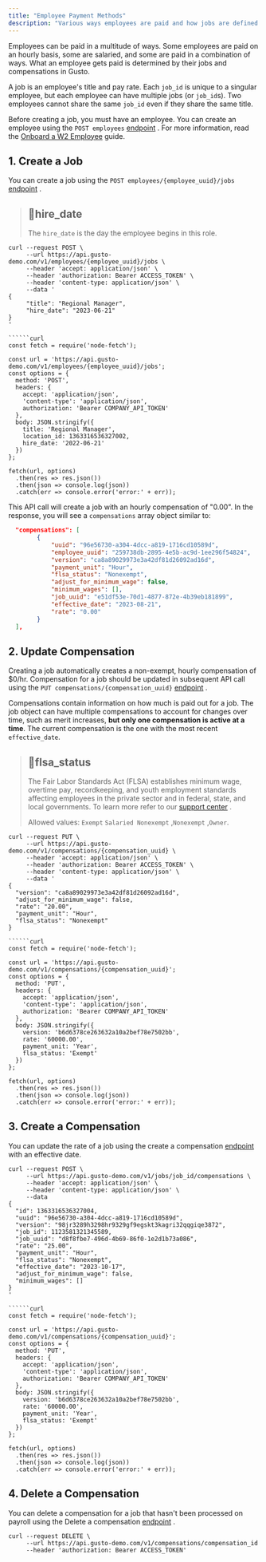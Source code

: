 ```yaml
---
title: "Employee Payment Methods"
description: "Various ways employees are paid and how jobs are defined in Gusto"
---
```

Employees can be paid in a multitude of ways. Some employees are paid on an hourly basis, some are salaried, and some are paid in a combination of ways. What an employee gets paid is determined by their jobs and compensations in Gusto.

A job is an employee's title and pay rate. Each `job_id` is unique to a singular employee, but each employee can have multiple jobs (or `job_id`s). Two employees cannot share the same `job_id` even if they share the same title.

Before creating a job, you must have an employee. You can create an employee using the `POST employees` [endpoint](/embedded-payroll/reference/post-v1-employees)
. For more information, read the [Onboard a W2 Employee](/embedded-payroll/docs/onboard-a-w2-employee)
 guide.

## 1\. Create a Job

You can create a job using the `POST employees/{employee_uuid}/jobs` [endpoint](/embedded-payroll/reference/post-v1-jobs-job_id)
.

> ## 📘hire\_date
> 
> The `hire_date` is the day the employee begins in this role.

```curl
curl --request POST \
     --url https://api.gusto-demo.com/v1/employees/{employee_uuid}/jobs \
     --header 'accept: application/json' \
     --header 'authorization: Bearer ACCESS_TOKEN' \
     --header 'content-type: application/json' \
     --data '
{
     "title": "Regional Manager",
     "hire_date": "2023-06-21"
}
'

``````curl
const fetch = require('node-fetch');

const url = 'https://api.gusto-demo.com/v1/employees/{employee_uuid}/jobs';
const options = {
  method: 'POST',
  headers: {
    accept: 'application/json',
    'content-type': 'application/json',
    authorization: 'Bearer COMPANY_API_TOKEN'
  },
  body: JSON.stringify({
    title: 'Regional Manager',
    location_id: 1363316536327002,
    hire_date: '2022-06-21'
  })
};

fetch(url, options)
  .then(res => res.json())
  .then(json => console.log(json))
  .catch(err => console.error('error:' + err));

```

This API call will create a job with an hourly compensation of "0.00". In the response, you will see a `compensations` array object similar to:

```json
  "compensations": [
        {
            "uuid": "96e56730-a304-4dcc-a819-1716cd10589d",
            "employee_uuid": "259738db-2895-4e5b-ac9d-1ee296f54824",
            "version": "ca8a89029973e3a42df81d26092ad16d",
            "payment_unit": "Hour",
            "flsa_status": "Nonexempt",
            "adjust_for_minimum_wage": false,
            "minimum_wages": [],
            "job_uuid": "e51df53e-70d1-4877-872e-4b39eb181899",
            "effective_date": "2023-08-21",
            "rate": "0.00"
        }
  ],

```

## 2\. Update Compensation

Creating a job automatically creates a non-exempt, hourly compensation of $0/hr. Compensation for a job should be updated in subsequent API call using the `PUT compensations/{compensation_uuid}` [endpoint](/embedded-payroll/reference/put-v1-compensations-compensation_id)
.

Compensations contain information on how much is paid out for a job. The job object can have multiple compensations to account for changes over time, such as merit increases, **but only one compensation is active at a time**. The current compensation is the one with the most recent `effective_date`.

> ## 📘flsa\_status
> 
> The Fair Labor Standards Act (FLSA) establishes minimum wage, overtime pay, recordkeeping, and youth employment standards affecting employees in the private sector and in federal, state, and local governments. To learn more refer to our [support center](https://support.gusto.com/article/112614926100000/Overtime-laws-by-state%5Bguide)
> .
> 
> Allowed values: `Exempt` `Salaried Nonexempt` ,`Nonexempt` ,`Owner`.

```curl
curl --request PUT \
     --url https://api.gusto-demo.com/v1/compensations/{compensation_uuid} \
     --header 'accept: application/json' \
     --header 'authorization: Bearer ACCESS_TOKEN' \
     --header 'content-type: application/json' \
     --data '
{
  "version": "ca8a89029973e3a42df81d26092ad16d",
  "adjust_for_minimum_wage": false,
  "rate": "20.00",
  "payment_unit": "Hour",
  "flsa_status": "Nonexempt"
}

``````curl
const fetch = require('node-fetch');

const url = 'https://api.gusto-demo.com/v1/compensations/{compensation_uuid}';
const options = {
  method: 'PUT',
  headers: {
    accept: 'application/json',
    'content-type': 'application/json',
    authorization: 'Bearer COMPANY_API_TOKEN'
  },
  body: JSON.stringify({
    version: 'b6d6378ce263632a10a2bef78e7502bb',
    rate: '60000.00',
    payment_unit: 'Year',
    flsa_status: 'Exempt'
  })
};

fetch(url, options)
  .then(res => res.json())
  .then(json => console.log(json))
  .catch(err => console.error('error:' + err));

```

## 3\. Create a Compensation

You can update the rate of a job using the create a compensation [endpoint](/embedded-payroll/reference/post-v1-compensations-compensation_id)
 with an effective date.

```curl
curl --request POST \
     --url https://api.gusto-demo.com/v1/jobs/job_id/compensations \
     --header 'accept: application/json' \
     --header 'content-type: application/json' \
     --data 
{
  "id": 1363316536327004,
  "uuid": "96e56730-a304-4dcc-a819-1716cd10589d",
  "version": "98jr3289h3298hr9329gf9egskt3kagri32qqgiqe3872",
  "job_id": 1123581321345589,
  "job_uuid": "d8f8fbe7-496d-4b69-86f0-1e2d1b73a086",
  "rate": "25.00",
  "payment_unit": "Hour",
  "flsa_status": "Nonexempt",
  "effective_date": "2023-10-17",
  "adjust_for_minimum_wage": false,
  "minimum_wages": []
}
'

``````curl
const fetch = require('node-fetch');

const url = 'https://api.gusto-demo.com/v1/compensations/{compensation_uuid}';
const options = {
  method: 'PUT',
  headers: {
    accept: 'application/json',
    'content-type': 'application/json',
    authorization: 'Bearer COMPANY_API_TOKEN'
  },
  body: JSON.stringify({
    version: 'b6d6378ce263632a10a2bef78e7502bb',
    rate: '60000.00',
    payment_unit: 'Year',
    flsa_status: 'Exempt'
  })
};

fetch(url, options)
  .then(res => res.json())
  .then(json => console.log(json))
  .catch(err => console.error('error:' + err));

```

## 4\. Delete a Compensation

You can delete a compensation for a job that hasn't been processed on payroll using the Delete a compensation [endpoint](/embedded-payroll/reference/delete-v1-compensations-compensation_id)
.

```curl
curl --request DELETE \
     --url https://api.gusto-demo.com/v1/compensations/compensation_id
     --header 'authorization: Bearer ACCESS_TOKEN'

```

